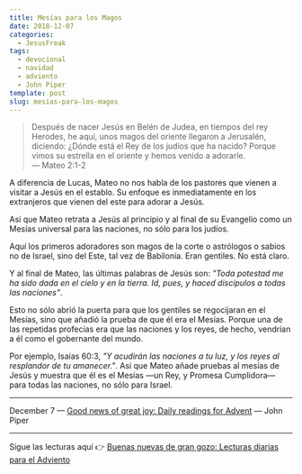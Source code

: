```yaml
---
title: Mesías para los Magos
date: 2018-12-07
categories:
  - JesusFreak
tags:
  - devocional
  - navidad
  - adviento
  - John Piper
template: post
slug: mesias-para-los-magos
---
```


> Después de nacer Jesús en Belén de Judea, en tiempos del rey Herodes, he aquí, unos magos del oriente llegaron a Jerusalén, diciendo: ¿Dónde está el Rey de los judíos que ha nacido? Porque vimos su estrella en el oriente y hemos venido a adorarle.<br />
> — Mateo 2:1-2

A diferencia de Lucas, Mateo no nos habla de los pastores que vienen a visitar a Jesús en el establo. Su enfoque es inmediatamente en los extranjeros que vienen del este para adorar a Jesús.

Así que Mateo retrata a Jesús al principio y al final de su Evangelio como un Mesías universal para las naciones, no sólo para los judíos.

Aquí los primeros adoradores son magos de la corte o astrólogos o sabios no de Israel, sino del Este, tal vez de Babilonia. Eran gentiles. No está claro.

Y al final de Mateo, las últimas palabras de Jesús son: _"Toda potestad me ha sido dada en el cielo y en la tierra. Id, pues, y haced discípulos a todas las naciones"_.

Esto no sólo abrió la puerta para que los gentiles se regocijaran en el Mesías, sino que añadió la prueba de que él era el Mesías. Porque una de las repetidas profecías era que las naciones y los reyes, de hecho, vendrían a él como el gobernante del mundo.

Por ejemplo, Isaías 60:3, _"Y acudirán las naciones a tu luz, y los reyes al resplandor de tu amanecer."_. Así que Mateo añade pruebas al mesías de Jesús y muestra que él es el Mesías —un Rey, y Promesa Cumplidora— para todas las naciones, no sólo para Israel.

---

December 7 — [Good news of great joy: Daily readings for Advent](https://www.desiringgod.org/books/good-news-of-great-joy) — John Piper

---

Sigue las lecturas aquí 👉 [Buenas nuevas de gran gozo: Lecturas diarias para el Adviento](/blog/buenas-nuevas-de-gran-gozo-lecturas-diarias-para-adviento)
